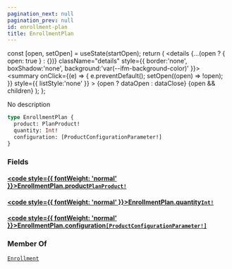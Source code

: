 ```yaml
---
pagination_next: null
pagination_prev: null
id: enrollment-plan
title: EnrollmentPlan
---
```









  const [open, setOpen] = useState(startOpen);
  return (
    <details {...(open ? { open: true } : {})} className="details" style={{ border:'none', boxShadow:'none', background:'var(--ifm-background-color)' }}>
      <summary
        onClick={(e) => {
          e.preventDefault();
          setOpen((open) => !open);
        }}
        style={{ listStyle:'none' }}
      >
      {open ? dataOpen : dataClose}
      </summary>
      {open && children}
    </details>
  );
};








No description


```graphql
type EnrollmentPlan {
  product: PlanProduct!
  quantity: Int!
  configuration: [ProductConfigurationParameter!]
}
```




### Fields

#### [<code style={{ fontWeight: 'normal' }}>EnrollmentPlan.<b>product</b></code>](#)<Bullet />[`PlanProduct!`](/types/objects/plan-product.mdx) <Badge class="badge badge--secondary" text="non-null"/> <Badge class="badge badge--secondary" text="object"/> 



#### [<code style={{ fontWeight: 'normal' }}>EnrollmentPlan.<b>quantity</b></code>](#)<Bullet />[`Int!`](/types/scalars/int.mdx) <Badge class="badge badge--secondary" text="non-null"/> <Badge class="badge badge--secondary" text="scalar"/> 



#### [<code style={{ fontWeight: 'normal' }}>EnrollmentPlan.<b>configuration</b></code>](#)<Bullet />[`[ProductConfigurationParameter!]`](/types/objects/product-configuration-parameter.mdx) <Badge class="badge badge--secondary" text="list"/> <Badge class="badge badge--secondary" text="object"/> 







### Member Of

[`Enrollment`](/types/objects/enrollment.mdx)  <Badge class="badge badge--secondary" text="object"/>

